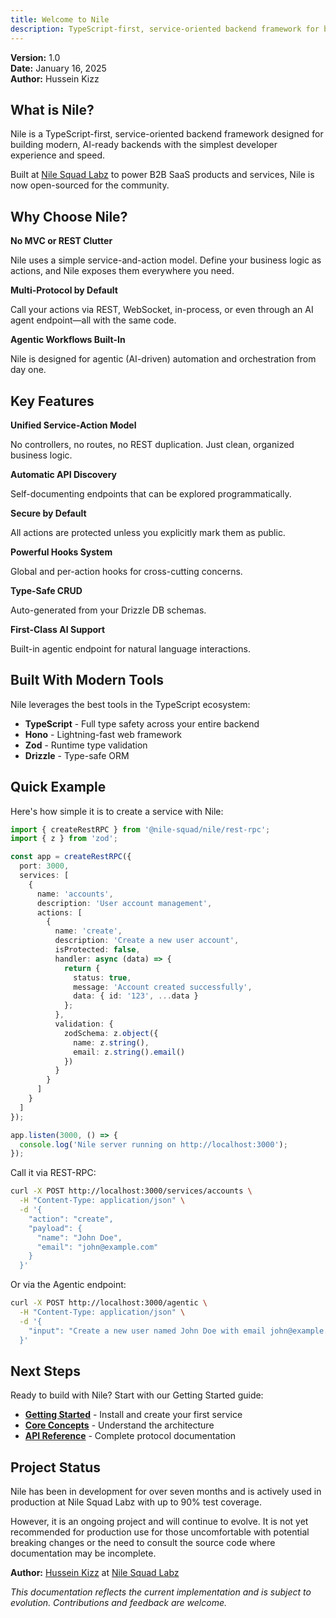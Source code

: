 ```yaml
---
title: Welcome to Nile
description: TypeScript-first, service-oriented backend framework for building modern, AI-ready backends
---
```


**Version:** 1.0  
**Date:** January 16, 2025  
**Author:** Hussein Kizz

## What is Nile?

Nile is a TypeScript-first, service-oriented backend framework designed for building modern, AI-ready backends with the simplest developer experience and speed.

Built at [Nile Squad Labz](https://nilesquad.com) to power B2B SaaS products and services, Nile is now open-sourced for the community.

## Why Choose Nile?

**No MVC or REST Clutter**

Nile uses a simple service-and-action model. Define your business logic as actions, and Nile exposes them everywhere you need.

**Multi-Protocol by Default**

Call your actions via REST, WebSocket, in-process, or even through an AI agent endpoint—all with the same code.

**Agentic Workflows Built-In**

Nile is designed for agentic (AI-driven) automation and orchestration from day one.

## Key Features

**Unified Service-Action Model**

No controllers, no routes, no REST duplication. Just clean, organized business logic.

**Automatic API Discovery**

Self-documenting endpoints that can be explored programmatically.

**Secure by Default**

All actions are protected unless you explicitly mark them as public.

**Powerful Hooks System**

Global and per-action hooks for cross-cutting concerns.

**Type-Safe CRUD**

Auto-generated from your Drizzle DB schemas.

**First-Class AI Support**

Built-in agentic endpoint for natural language interactions.

## Built With Modern Tools

Nile leverages the best tools in the TypeScript ecosystem:

- **TypeScript** - Full type safety across your entire backend
- **Hono** - Lightning-fast web framework
- **Zod** - Runtime type validation
- **Drizzle** - Type-safe ORM

## Quick Example

Here's how simple it is to create a service with Nile:

```typescript
import { createRestRPC } from '@nile-squad/nile/rest-rpc';
import { z } from 'zod';

const app = createRestRPC({
  port: 3000,
  services: [
    {
      name: 'accounts',
      description: 'User account management',
      actions: [
        {
          name: 'create',
          description: 'Create a new user account',
          isProtected: false,
          handler: async (data) => {
            return {
              status: true,
              message: 'Account created successfully',
              data: { id: '123', ...data }
            };
          },
          validation: {
            zodSchema: z.object({
              name: z.string(),
              email: z.string().email()
            })
          }
        }
      ]
    }
  ]
});

app.listen(3000, () => {
  console.log('Nile server running on http://localhost:3000');
});
```

Call it via REST-RPC:

```bash
curl -X POST http://localhost:3000/services/accounts \
  -H "Content-Type: application/json" \
  -d '{
    "action": "create",
    "payload": {
      "name": "John Doe",
      "email": "john@example.com"
    }
  }'
```

Or via the Agentic endpoint:

```bash
curl -X POST http://localhost:3000/agentic \
  -H "Content-Type: application/json" \
  -d '{
    "input": "Create a new user named John Doe with email john@example.com"
  }'
```

## Next Steps

Ready to build with Nile? Start with our Getting Started guide:

- **[Getting Started](/docs/getting-started)** - Install and create your first service
- **[Core Concepts](/docs/core-concepts)** - Understand the architecture
- **[API Reference](/docs/api-reference)** - Complete protocol documentation

## Project Status

Nile has been in development for over seven months and is actively used in production at Nile Squad Labz with up to 90% test coverage.

However, it is an ongoing project and will continue to evolve. It is not yet recommended for production use for those uncomfortable with potential breaking changes or the need to consult the source code where documentation may be incomplete.

**Author:** [Hussein Kizz](https://github.com/Hussseinkizz) at [Nile Squad Labz](https://github.com/nile-squad)

*This documentation reflects the current implementation and is subject to evolution. Contributions and feedback are welcome.*
